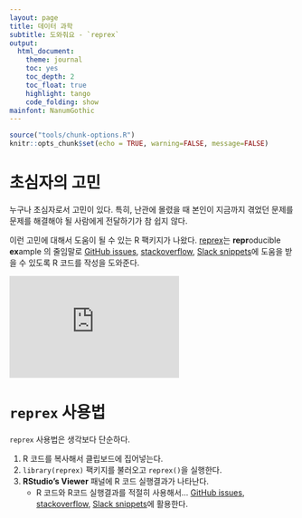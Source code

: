 ```yaml
---
layout: page
title: 데이터 과학
subtitle: 도와줘요 - `reprex`
output:
  html_document: 
    theme: journal
    toc: yes
    toc_depth: 2
    toc_float: true
    highlight: tango
    code_folding: show
mainfont: NanumGothic
---
```



``` r
source("tools/chunk-options.R")
knitr::opts_chunk$set(echo = TRUE, warning=FALSE, message=FALSE)
```

# 초심자의 고민 {#we-have-some-concern}

누구나 초심자로서 고민이 있다. 특히, 난관에 몰렸을 때 본인이 지금까지 겪었던 문제를 
문제를 해결해야 될 사람에게 전달하기가 참 쉽지 않다.

이런 고민에 대해서 도움이 될 수 있는 R 팩키지가 나왔다. [reprex](http://reprex.tidyverse.org/)는
**repr**oducible **ex**ample 의 줄임말로 [GitHub issues](https://guides.github.com/features/issues/), 
[stackoverflow](https://stackoverflow.com/questions/tagged/r), [Slack snippets](https://get.slack.help/hc/en-us/articles/204145658-Create-a-snippet)에 
도움을 받을 수 있도록 R 코드를 작성을 도와준다.

<iframe width="300" height="180" src="https://www.youtube.com/embed/ft_rdnFKvnc" frameborder="0" allow="autoplay; encrypted-media" allowfullscreen></iframe>

# `reprex` 사용법 {#reprex}

`reprex` 사용법은 생각보다 단순하다.

1. R 코드를 복사해서 클립보드에 집어넣는다.
1. `library(reprex)` 팩키지를 불러오고 `reprex()`을 실행한다.
1. **RStudio’s Viewer** 패널에 R 코드 실행결과가 나타난다.
    - R 코드와 R코드 실행결과를 적절히 사용해서... [GitHub issues](https://guides.github.com/features/issues/), 
[stackoverflow](https://stackoverflow.com/questions/tagged/r), [Slack snippets](https://get.slack.help/hc/en-us/articles/204145658-Create-a-snippet)에 활용한다.
